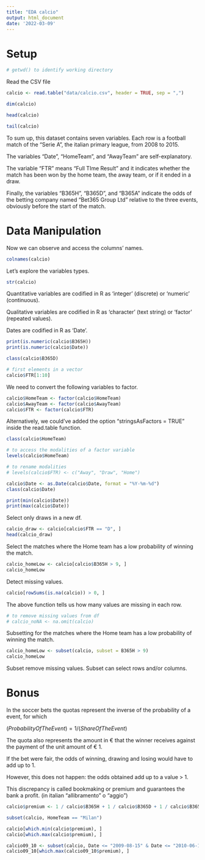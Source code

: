 ```yaml
---
title: "EDA calcio"
output: html_document
date: '2022-03-09'
---
```


# Setup

```r
# getwd() to identify working directory
```

Read the CSV file

```r
calcio <- read.table("data/calcio.csv", header = TRUE, sep = ",")
```

```r
dim(calcio)
```

```r
head(calcio)
```
```r
tail(calcio)
```

To sum up, this dataset contains seven variables. Each row is a football match of the "Serie A", the italian primary league, from 2008 to 2015.

The variables "Date", "HomeTeam", and "AwayTeam" are self-explanatory.

The variable "FTR" means "Full TIme Result" and it indicates whether the match has been won by the home team, the away team, or if it ended in a draw.

Finally, the variables "B365H", "B365D", and "B365A" indicate the odds of the betting company named "Bet365 Group Ltd" relative to the three events, obviously before the start of the match.

# Data Manipulation

Now we can observe and access the columns' names.

```r
colnames(calcio)
```

Let's explore the variables types.

```r
str(calcio)
```

Quantitative variables are codified in R as 'integer' (discrete) or 'numeric' (continuous).

Qualitative variables are codified in R as 'character' (text string) or 'factor' (repeated values).

Dates are codified in R as 'Date'.

```r
print(is.numeric(calcio$B365H))
print(is.numeric(calcio$Date))
```

```r
class(calcio$B365D)
```

```r
# first elements in a vector
calcio$FTR[1:10]
```

We need to convert the following variables to factor.

```r
calcio$HomeTeam <- factor(calcio$HomeTeam)
calcio$AwayTeam <- factor(calcio$AwayTeam)
calcio$FTR <- factor(calcio$FTR)
```

Alternatively, we could've added the option "stringsAsFactors = TRUE" inside the read.table function.

```r
class(calcio$HomeTeam)
```

```r
# to access the modalities of a factor variable
levels(calcio$HomeTeam)
```

```r
# to rename modalities
# levels(calcio$FTR) <- c("Away", "Draw", "Home")
```

```r
calcio$Date <- as.Date(calcio$Date, format = "%Y-%m-%d")
class(calcio$Date)
```

```r
print(min(calcio$Date))
print(max(calcio$Date))
```

Select only draws in a new df.

```r
calcio_draw <- calcio[calcio$FTR == "D", ]
head(calcio_draw)
```

Select the matches where the Home team has a low probability of winning the match.

```r
calcio_homeLow <- calcio[calcio$B365H > 9, ]
calcio_homeLow
```

Detect missing values.

```r
calcio[rowSums(is.na(calcio)) > 0, ]
```

The above function tells us how many values are missing in each row.

```r
# to remove missing values from df
# calcio_noNA <- na.omit(calcio)
```

Subsetting for the matches where the Home team has a low probability of winning the match.

```r
calcio_homeLow <- subset(calcio, subset = B365H > 9)
calcio_homeLow
```

Subset remove missing values. Subset can select rows and/or columns.

# Bonus

In the soccer bets the quotas represent the inverse of the probability of a event, for which

$(Probability Of The Event) = 1 / (Share Of The Event)$

The quota also represents the amount in € that the winner receives against the payment of the unit amount of € 1.

If the bet were fair, the odds of winning, drawing and losing would have to add up to 1.

However, this does not happen: the odds obtained add up to a value > 1.

This discrepancy is called bookmaking or premium and guarantees the bank a profit. (in italian "allibramento" o "aggio")

```r
calcio$premium <- 1 / calcio$B365H + 1 / calcio$B365D + 1 / calcio$B365A - 1
```

```r
subset(calcio, HomeTeam == "Milan")
```

```r
calcio[which.min(calcio$premium), ]
calcio[which.max(calcio$premium), ]
```

```r
calcio09_10 <- subset(calcio, Date <= "2009-08-15" & Date <= "2010-06-15")
calcio09_10[which.max(calcio09_10$premium), ]
```